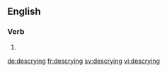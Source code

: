 ==English==

===Verb===
{{head|en}}

# {{present participle of|descry|lang=en}}

[[de:descrying]]
[[fr:descrying]]
[[sv:descrying]]
[[vi:descrying]]